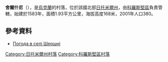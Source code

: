 {{coord|50|47|19|N|28|46|41|E|scale:30000|display=title}}

'''舍爾什尼'''（{{lang-uk|Шершні}}），是[[烏克蘭|烏克蘭]]的村落，位於該國北部[[日托米爾州|日托米爾州]]，由[[科羅斯堅區|科羅斯堅區]]負責管轄，始建於1583年，面積1.93平方公里，海拔高度168米，2001年人口380。

==參考資料==
* [http://weather.in.ua/ua/zhitomirskaja/28916 Погода в селі Шершні]

{{DEFAULTSORT:Шершні}}
[[Category:日托米爾州村落|Category:日托米爾州村落]]
[[Category:科羅斯堅區村落|Category:科羅斯堅區村落]]


{{Zhytomyr-geo-stub}}